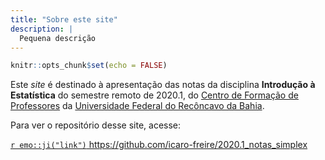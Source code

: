 ```yaml
---
title: "Sobre este site"
description: |
  Pequena descrição
---
```


```r
knitr::opts_chunk$set(echo = FALSE)
```

Este _site_  é destinado à apresentação das notas da disciplina **Introdução à Estatística** do semestre remoto de 2020.1, do [Centro de Formação de Professores][CFP] da [Universidade Federal do Recôncavo da Bahia][UFRB].

[CFP]: https://www.ufrb.edu.br/cfp/
[UFRB]: https://www.ufrb.edu.br/portal/

Para ver o repositório desse site, acesse:

[ `r emo::ji("link")` https://github.com/icaro-freire/2020.1_notas_simplex](https://github.com/icaro-freire/2020.1_notas_simplex)
